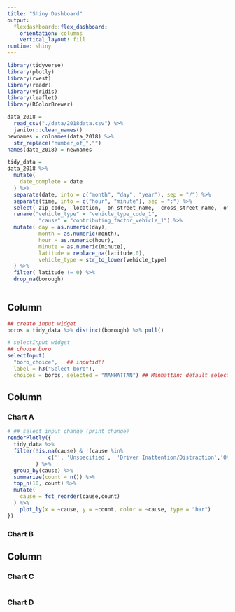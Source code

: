 ```yaml
---
title: "Shiny Dashboard"
output: 
  flexdashboard::flex_dashboard:
    orientation: columns
    vertical_layout: fill
runtime: shiny
---
```


```r
library(tidyverse)
library(plotly)
library(rvest)
library(readr)
library(viridis)
library(leaflet)
library(RColorBrewer)
```

```r
data_2018 = 
  read_csv("./data/2018data.csv") %>% 
  janitor::clean_names() 
newnames = colnames(data_2018) %>% 
  str_replace("number_of_","") 
names(data_2018) = newnames

tidy_data = 
data_2018 %>% 
  mutate(
    date_complete = date 
  ) %>% 
  separate(date, into = c("month", "day", "year"), sep = "/") %>% 
  separate(time, into = c("hour", "minute"), sep = ":") %>%
  select(-zip_code, -location, -on_street_name, -cross_street_name, -off_street_name,-collision_id,-year) %>% 
  rename("vehicle_type" = "vehicle_type_code_1",
          "cause" = "contributing_factor_vehicle_1") %>% 
  mutate( day = as.numeric(day),
          month = as.numeric(month),
          hour = as.numeric(hour),
          minute = as.numeric(minute),
          latitude = replace_na(latitude,0),
          vehicle_type = str_to_lower(vehicle_type)
  ) %>%
  filter( latitude != 0) %>% 
  drop_na(borough)
  
```

Column {.sidebar}
-----------------------------------------------------------------------

```r
## create input widget
boros = tidy_data %>% distinct(borough) %>% pull()

# selectInput widget
## choose boro
selectInput(
  "boro_choice",   ## inputid!! 
  label = h3("Select boro"),
  choices = boros, selected = "MANHATTAN") ## Manhattan: default selection.

```

Column {data-width=650}
-----------------------------------------------------------------------

### Chart A

```r
# ## select input change (print change)
renderPlotly({
  tidy_data %>%
  filter(!is.na(cause) & !(cause %in% 
             c('', 'Unspecified',  'Driver Inattention/Distraction','Other Vehicular','Failure to Yield Right-of-Way')) & borough == input$boro_choice
         ) %>% 
  group_by(cause) %>% 
  summarize(count = n()) %>%
  top_n(10, count) %>% 
  mutate(
    cause = fct_reorder(cause,count)
  ) %>% 
    plot_ly(x = ~cause, y = ~count, color = ~cause, type = "bar")
})

```

### Chart B


Column {data-width=450}
-----------------------------------------------------------------------

### Chart C

```r

```

### Chart D

```r

```

